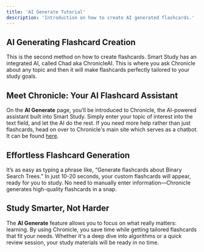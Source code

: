 ```yaml
---
title: 'AI Generate Tutorial'
description: 'Introduction on how to create AI generated flashcards.'
---
```


## AI Generating Flashcard Creation

This is the second method on how to create flashcards. Smart Study has an integrated AI, called Chad aka ChronicleAI. 
This is where you ask Chronicle about any topic and then it will make flashcards perfectly tailored to your study goals. 

## Meet Chronicle: Your AI Flashcard Assistant

On the **AI Generate** page, you’ll be introduced to Chronicle, the AI-powered assistant built into Smart Study. Simply enter 
your topic of interest into the text field, and let the AI do the rest. If you need more help rather than just flashcards, 
head on over to Chronicle's main site which serves as a chatbot. It can be found [here](https://chronicle-ai-omega.vercel.app/).

## Effortless Flashcard Generation

It’s as easy as typing a phrase like, “Generate flashcards about Binary Search Trees.” In just 10-20 seconds, your custom flashcards 
will appear, ready for you to study. No need to manually enter information—Chronicle generates high-quality flashcards in a snap.

## Study Smarter, Not Harder

The **AI Generate** feature allows you to focus on what really matters: learning. By using Chronicle, you save time while getting tailored 
flashcards that fit your needs. Whether it's a deep dive into algorithms or a quick review session, your study materials will be ready in no time.